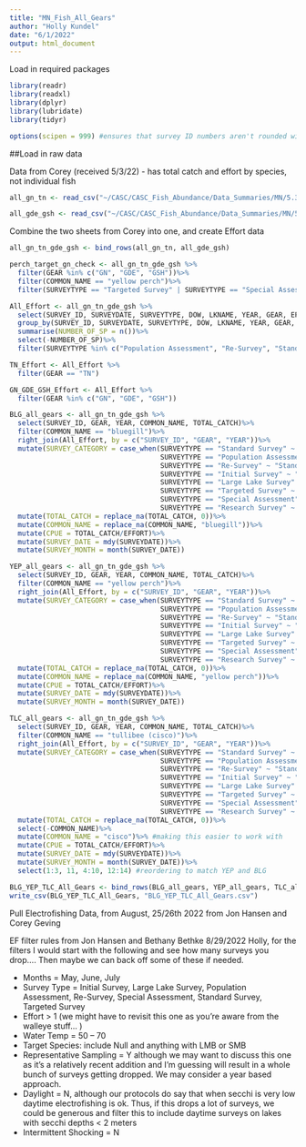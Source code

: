 ```yaml
---
title: "MN_Fish_All_Gears"
author: "Holly Kundel"
date: "6/1/2022"
output: html_document
---
```

Load in required packages
```r
library(readr)
library(readxl)
library(dplyr)
library(lubridate)
library(tidyr)

options(scipen = 999) #ensures that survey ID numbers aren't rounded with scientific notation

```

##Load in raw  data

Data from Corey (received 5/3/22)
- has total catch and effort by species, not individual fish
```r
all_gn_tn <- read_csv("~/CASC/CASC_Fish_Abundance/Data_Summaries/MN/5.3.22_update/ALL-GNTN-SURVEYS.csv")

all_gde_gsh <- read_csv("~/CASC/CASC_Fish_Abundance/Data_Summaries/MN/5.3.22_update/ALL-GDEGSH-SURVEYS.csv")
```

Combine the two sheets from Corey into one, and create Effort data
```r
all_gn_tn_gde_gsh <- bind_rows(all_gn_tn, all_gde_gsh)

perch_target_gn_check <- all_gn_tn_gde_gsh %>%
  filter(GEAR %in% c("GN", "GDE", "GSH"))%>%
  filter(COMMON_NAME == "yellow perch")%>%
  filter(SURVEYTYPE == "Targeted Survey" | SURVEYTYPE == "Special Assessment") #693

All_Effort <- all_gn_tn_gde_gsh %>%
  select(SURVEY_ID, SURVEYDATE, SURVEYTYPE, DOW, LKNAME, YEAR, GEAR, EFFORT)%>%
  group_by(SURVEY_ID, SURVEYDATE, SURVEYTYPE, DOW, LKNAME, YEAR, GEAR, EFFORT)%>%
  summarise(NUMBER_OF_SP = n())%>%
  select(-NUMBER_OF_SP)%>%
  filter(SURVEYTYPE %in% c("Population Assessment", "Re-Survey", "Standard Survey", "Special Assessment", "Targeted Survey", "Large Lake Survey", "Research Survey", "Initial Survey"))

TN_Effort <- All_Effort %>%
  filter(GEAR == "TN")

GN_GDE_GSH_Effort <- All_Effort %>%
  filter(GEAR %in% c("GN", "GDE", "GSH"))
```


```r
BLG_all_gears <- all_gn_tn_gde_gsh %>%
  select(SURVEY_ID, GEAR, YEAR, COMMON_NAME, TOTAL_CATCH)%>%
  filter(COMMON_NAME == "bluegill")%>%
  right_join(All_Effort, by = c("SURVEY_ID", "GEAR", "YEAR"))%>%
  mutate(SURVEY_CATEGORY = case_when(SURVEYTYPE == "Standard Survey" ~ "Standard",
                                     SURVEYTYPE == "Population Assessment" ~ "Standard",
                                     SURVEYTYPE == "Re-Survey" ~ "Standard",
                                     SURVEYTYPE == "Initial Survey" ~ "Standard",
                                     SURVEYTYPE == "Large Lake Survey" ~ "Standard",
                                     SURVEYTYPE == "Targeted Survey" ~ "Targeted",
                                     SURVEYTYPE == "Special Assessment" ~ "Targeted",
                                     SURVEYTYPE == "Research Survey" ~ "Targeted")) %>%
  mutate(TOTAL_CATCH = replace_na(TOTAL_CATCH, 0))%>%
  mutate(COMMON_NAME = replace_na(COMMON_NAME, "bluegill"))%>%
  mutate(CPUE = TOTAL_CATCH/EFFORT)%>%
  mutate(SURVEY_DATE = mdy(SURVEYDATE))%>%
  mutate(SURVEY_MONTH = month(SURVEY_DATE))
```

```r
YEP_all_gears <- all_gn_tn_gde_gsh %>%
  select(SURVEY_ID, GEAR, YEAR, COMMON_NAME, TOTAL_CATCH)%>%
  filter(COMMON_NAME == "yellow perch")%>%
  right_join(All_Effort, by = c("SURVEY_ID", "GEAR", "YEAR"))%>%
  mutate(SURVEY_CATEGORY = case_when(SURVEYTYPE == "Standard Survey" ~ "Standard",
                                     SURVEYTYPE == "Population Assessment" ~ "Standard",
                                     SURVEYTYPE == "Re-Survey" ~ "Standard",
                                     SURVEYTYPE == "Initial Survey" ~ "Standard",
                                     SURVEYTYPE == "Large Lake Survey" ~ "Standard",
                                     SURVEYTYPE == "Targeted Survey" ~ "Targeted",
                                     SURVEYTYPE == "Special Assessment" ~ "Targeted",
                                     SURVEYTYPE == "Research Survey" ~ "Targeted")) %>%
  mutate(TOTAL_CATCH = replace_na(TOTAL_CATCH, 0))%>%
  mutate(COMMON_NAME = replace_na(COMMON_NAME, "yellow perch"))%>%
  mutate(CPUE = TOTAL_CATCH/EFFORT)%>%
  mutate(SURVEY_DATE = mdy(SURVEYDATE))%>%
  mutate(SURVEY_MONTH = month(SURVEY_DATE))

```

```r
TLC_all_gears <- all_gn_tn_gde_gsh %>%
  select(SURVEY_ID, GEAR, YEAR, COMMON_NAME, TOTAL_CATCH)%>%
  filter(COMMON_NAME == "tullibee (cisco)")%>%
  right_join(All_Effort, by = c("SURVEY_ID", "GEAR", "YEAR"))%>%
  mutate(SURVEY_CATEGORY = case_when(SURVEYTYPE == "Standard Survey" ~ "Standard",
                                     SURVEYTYPE == "Population Assessment" ~ "Standard",
                                     SURVEYTYPE == "Re-Survey" ~ "Standard",
                                     SURVEYTYPE == "Initial Survey" ~ "Standard",
                                     SURVEYTYPE == "Large Lake Survey" ~ "Standard",
                                     SURVEYTYPE == "Targeted Survey" ~ "Targeted",
                                     SURVEYTYPE == "Special Assessment" ~ "Targeted",
                                     SURVEYTYPE == "Research Survey" ~ "Targeted")) %>%
  mutate(TOTAL_CATCH = replace_na(TOTAL_CATCH, 0))%>%
  select(-COMMON_NAME)%>%
  mutate(COMMON_NAME = "cisco")%>% #making this easier to work with
  mutate(CPUE = TOTAL_CATCH/EFFORT)%>%
  mutate(SURVEY_DATE = mdy(SURVEYDATE))%>%
  mutate(SURVEY_MONTH = month(SURVEY_DATE))%>%
  select(1:3, 11, 4:10, 12:14) #reordering to match YEP and BLG
```



```r
BLG_YEP_TLC_All_Gears <- bind_rows(BLG_all_gears, YEP_all_gears, TLC_all_gears)
write_csv(BLG_YEP_TLC_All_Gears, "BLG_YEP_TLC_All_Gears.csv")
```


Pull Electrofishing Data, from August, 25/26th 2022 from Jon Hansen and Corey Geving

EF filter rules from Jon Hansen and Bethany Bethke 8/29/2022
Holly, for the filters I would start with the following and see how many surveys you drop…. Then maybe we can back off some of these if needed.

- Months = May, June, July
- Survey Type = Initial Survey, Large Lake Survey, Population Assessment, Re-Survey, Special Assessment, Standard Survey, Targeted Survey
- Effort > 1 (we might have to revisit this one as you’re aware from the walleye stuff… )
- Water Temp = 50 – 70
- Target Species: include Null and anything with LMB or SMB
- Representative Sampling = Y although we may want to discuss this one as it’s a relatively recent addition and I’m guessing will result in a whole bunch of surveys getting dropped. We may consider a year based approach.
- Daylight = N, although our protocols do say that when secchi is very low daytime electrofishing is ok. Thus, if this drops a lot of surveys, we could be generous and filter this to include daytime surveys on lakes with secchi depths < 2 meters
- Intermittent Shocking = N

```r

```


